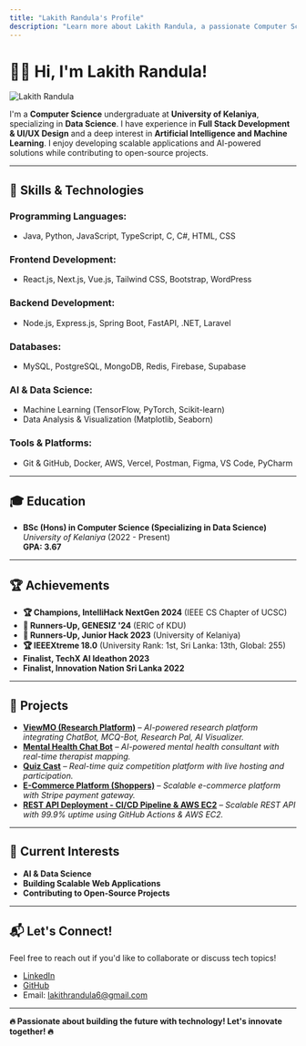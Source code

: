 ```yaml
---
title: "Lakith Randula's Profile"
description: "Learn more about Lakith Randula, a passionate Computer Science student specializing in Data Science at the University of Kelaniya."
---
```



# 👨‍💻 Hi, I'm **Lakith Randula**!  

<div style={{ display: "flex", justifyContent: "center", marginBottom: "2rem", marginTop: "1rem" }}>
  <Image 
    src={avatar} 
    alt="Lakith Randula" 
    width={200} 
    height={200} 
    style={{ 
      borderRadius: "30%", 
      border: "4px solid", 
      boxShadow: "0 4px 8px rgba(0, 0, 0, 0.2)", 
    }} 
  />
</div>

I'm a **Computer Science** undergraduate at **University of Kelaniya**, specializing in **Data Science**. I have experience in **Full Stack Development & UI/UX Design** and a deep interest in **Artificial Intelligence and Machine Learning**. I enjoy developing scalable applications and AI-powered solutions while contributing to open-source projects.  

---

## 🔧 Skills & Technologies  

### **Programming Languages:**  
- Java, Python, JavaScript, TypeScript, C, C#, HTML, CSS  

### **Frontend Development:**  
- React.js, Next.js, Vue.js, Tailwind CSS, Bootstrap, WordPress  

### **Backend Development:**  
- Node.js, Express.js, Spring Boot, FastAPI, .NET, Laravel  

### **Databases:**  
- MySQL, PostgreSQL, MongoDB, Redis, Firebase, Supabase  

### **AI & Data Science:**  
- Machine Learning (TensorFlow, PyTorch, Scikit-learn)  
- Data Analysis & Visualization (Matplotlib, Seaborn)  

### **Tools & Platforms:**  
- Git & GitHub, Docker, AWS, Vercel, Postman, Figma, VS Code, PyCharm  

---

## 🎓 Education  

- **BSc (Hons) in Computer Science (Specializing in Data Science)**  
  *University of Kelaniya* (2022 - Present)  
  **GPA: 3.67**  

---

## 🏆 Achievements  

- **🏆 Champions, IntelliHack NextGen 2024** (IEEE CS Chapter of UCSC)  
- **🥈 Runners-Up, GENESIZ '24** (ERIC of KDU)  
- **🥈 Runners-Up, Junior Hack 2023** (University of Kelaniya)  
- **🏆 IEEEXtreme 18.0** (University Rank: 1st, Sri Lanka: 13th, Global: 255)  
- **Finalist, TechX AI Ideathon 2023**  
- **Finalist, Innovation Nation Sri Lanka 2022**  

---

## 🚀 Projects  

- [**ViewMO (Research Platform)**](https://github.com/GLRandula/ViewMO) – *AI-powered research platform integrating ChatBot, MCQ-Bot, Research Pal, AI Visualizer.*  
- [**Mental Health Chat Bot**](https://github.com/GLRandula/mental-health-chatbot-frontend) – *AI-powered mental health consultant with real-time therapist mapping.*  
- [**Quiz Cast**](https://github.com/QuizCast) – *Real-time quiz competition platform with live hosting and participation.*  
- [**E-Commerce Platform (Shoppers)**](https://github.com/GLRandula/ecommerce-app) – *Scalable e-commerce platform with Stripe payment gateway.*  
- [**REST API Deployment - CI/CD Pipeline & AWS EC2**](https://github.com/GLRandula/nodejs-rest-api-EC2) – *Scalable REST API with 99.9% uptime using GitHub Actions & AWS EC2.*  

---

## 🌱 Current Interests  

- **AI & Data Science**  
- **Building Scalable Web Applications**  
- **Contributing to Open-Source Projects**  

---

## 📬 Let's Connect!  

Feel free to reach out if you'd like to collaborate or discuss tech topics!  

- [LinkedIn](https://linkedin.com/in/glrandula)  
- [GitHub](https://github.com/GLRandula)  
- Email: lakithrandula6@gmail.com  

---

**🔥 Passionate about building the future with technology! Let's innovate together! 🔥**
